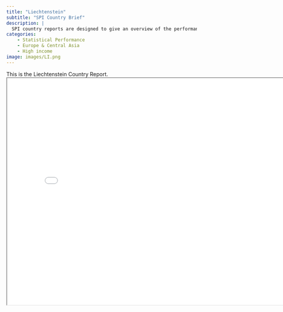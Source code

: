```yaml
---
title: "Liechtenstein"
subtitle: "SPI Country Brief"
description: |
  SPI country reports are designed to give an overview of the performance of Liechtenstein.
categories:
    - Statistical Performance
    - Europe & Central Asia
    - High income
image: images/LI.png
---
```


This is the Liechtenstein Country Report.
<iframe src="charts/Liechtenstein_chart.html" width="800" height="600"></iframe>


